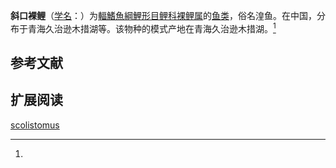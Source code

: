 {{Speciesbox
| name = 斜口裸鲤
| status = NE
| status_system = IUCN3.1
| image = 
| genus = Gymnocypris
| species = scolistomus
| authority = Wu et Chen, 1979<ref name='id6199'>{{cite web| url =http://www.bioinfo.cn/db05/BjdwSpecies.php?action=view&id=6199| title =斜口裸鲤| work =中国动物物种编目数据库| publisher =中国科学院微生物研究所| author =中国科学院动物研究所| accessdate =2009-04-11| deadurl =yes| archiveurl =https://web.archive.org/web/20160305022503/http://www.bioinfo.cn/db05/BjdwSpecies.php?action=view&id=6199| archivedate =2016-03-05}}</ref>
}}

'''斜口裸鲤'''（[[学名|学名]]：{{lang|la|''Gymnocypris scolistomus''}}）为[[輻鰭魚綱|輻鰭魚綱]][[鯉形目|鯉形目]][[鲤科|鲤科]][[裸鲤属|裸鲤属]]的[[鱼类|鱼类]]，俗名湟鱼。在中国，分布于青海久治逊木措湖等。该物种的模式产地在青海久治逊木措湖。<ref name='id6199'/>

== 参考文献 ==
{{reflist}}

== 扩展阅读 ==
{{refbegin}}
{{wikispecies-inline|Gymnocypris scolistomus|斜口裸鲤}}
{{refend}}

[[Category:裸鲤属|scolistomus]]


{{鯉形目小作品}}